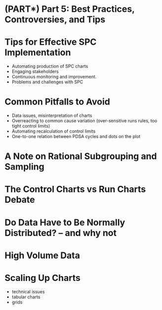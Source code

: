 # (PART\*) Part 5: Best Practices, Controversies, and Tips {-}

# Tips for Effective SPC Implementation

- Automating production of SPC charts
- Engaging stakeholders
- Continuous monitoring and improvement.
- Problems and challenges with SPC

# Common Pitfalls to Avoid

- Data issues, misinterpretation of charts
- Overreacting to common cause variation (over-sensitive runs rules, too tight control limits)
- Automating recalculation of control limits
- One-to-one relation between PDSA cycles and dots on the plot

# A Note on Rational Subgrouping and Sampling

# The Control Charts vs Run Charts Debate

# Do Data Have to Be Normally Distributed? -- and why not

# High Volume Data

# Scaling Up Charts

- technical issues
- tabular charts
- grids
